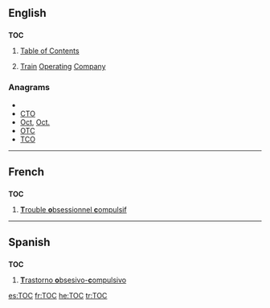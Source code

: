 {{also|toc|tóc}}
==English==
{{wikipedia}}

==={{initialism}}===
'''TOC'''

# [[table of contents|Table of Contents]]
# {{context|British|rail transport}} [[train|Train]] [[operating|Operating]] [[company|Company]]

===Anagrams===
* {{alphagram|[[cot#English|cot]]}}
* [[CTO#English|CTO]]
* [[Oct#English|Oct]], [[Oct.#English|Oct.]]
* [[OTC#English|OTC]]
* [[TCO#English|TCO]]

----

==French==

==={{initialism|French}}===
'''TOC'''

# [[trouble obsessionnel compulsif|'''T'''rouble '''o'''bsessionnel '''c'''ompulsif]]

----

==Spanish==

==={{initialism|Spanish}}===
'''TOC'''

# [[trastorno obsesivo-compulsivo|'''T'''rastorno '''o'''bsesivo-'''c'''ompulsivo]]

[[es:TOC]]
[[fr:TOC]]
[[he:TOC]]
[[tr:TOC]]